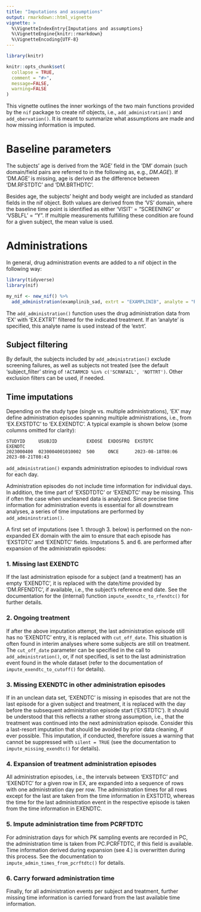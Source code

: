 ```yaml
---
title: "Imputations and assumptions"
output: rmarkdown::html_vignette
vignette: >
  %\VignetteIndexEntry{Imputations and assumptions}
  %\VignetteEngine{knitr::rmarkdown}
  %\VignetteEncoding{UTF-8}
---
```


```r
library(knitr)

knitr::opts_chunk$set(
  collapse = TRUE,
  comment = "#>",
  message=FALSE,
  warning=FALSE
)
```

This vignette outlines the inner workings of the two main functions provided by
the `nif` package to create nif objects, i.e., `add_administration()` and
`add_obervation()`. It is meant to summarize what assumptions are made and how
missing information is imputed.

# Baseline parameters

The subjects' age is derived from the 'AGE' field in the 'DM' domain (such
domain/field pairs are referred to in the following as, e.g., *DM.AGE*). If
'DM.AGE' is missing, age is derived as the difference between 'DM.RFSTDTC'
and 'DM.BRTHDTC'.

Besides age, the subjects' height and body weight are included as standard
fields in the nif object. Both values are derived from the 'VS' domain, where
the baseline time point is identified as either 'VISIT' = "SCREENING" or
'VSBLFL' = "Y". If multiple measurements fulfilling these condition are found
for a given subject, the mean value is used.

# Administrations

In general, drug administration events are added to a nif object in the
following way:

```r
library(tidyverse)
library(nif)

my_nif <- new_nif() %>% 
  add_administration(examplinib_sad, extrt = "EXAMPLINIB", analyte = "RS2023")
```

The `add_administration()` function uses the drug administration data from 'EX'
with 'EX.EXTRT' filtered for the indicated treatment. If an 'analyte' is
specified, this analyte name is used instead of the 'extrt'.

## Subject filtering

By default, the subjects included by `add_administration()` exclude screening
failures, as well as subjects not treated (see the default 'subject_filter'
string of `!ACTARMCD %in% c('SCRNFAIL', 'NOTTRT')`. Other exclusion filters
can be used, if needed.

## Time imputations

Depending on the study type (single vs. multiple administrations), 'EX' may
define administration episodes spanning multiple administrations, i.e., from
'EX.EXSTDTC' to 'EX.EXENDTC'. A typical example is shown below (some columns
omitted for clarity):

```
STUDYID     USUBJID           EXDOSE  EXDOSFRQ  EXSTDTC           EXENDTC
2023000400  0230004001010002  500     ONCE      2023-08-18T08:06  2023-08-21T08:43
```

`add_administration()` expands administration episodes to individual rows for
each day.

Administration episodes do not include time information for individual days. In
addition, the time part of 'EXSDTDTC' or 'EXENDTC' may be missing. This if often
the case when uncleaned data is analyzed. Since precise time information for 
administration events is essential for all downstream analyses, a series of time
imputations are performed by `add_admininstration()`.

A first set of imputations (see 1. through 3. below) is performed on the
non-expanded EX domain with the aim to ensure that each episode has 'EXSTDTC'
and 'EXENDTC' fields. Imputations 5. and 6. are performed after expansion of the
administratin episodes:

### 1. Missing last EXENDTC

If the last administration episode for a subject (and a treatment) has an empty
'EXENDTC', it is replaced with the date/time provided by 'DM.RFENDTC', if
available, i.e., the subject's reference end date. See the documentation for the
(internal) function `impute_exendtc_to_rfendtc()` for further details.

### 2. Ongoing treatment

If after the above imputation attempt, the last administration episode still has
no 'EXENDTC' entry, it is replaced with `cut_off_date`. This situation is
often found in interim analyses where some subjects are still on treatment.
The `cut_off_date` parameter can be specified in the call to
`add_administration()`, or, if not specified, is set to the last administration
event found in the whole dataset (refer to the documentation of
`impute_exendtc_to_cutoff()` for details).

### 3. Missing EXENDTC in other administration episodes

If in an unclean data set, 'EXENDTC' is missing in episodes that are not the
last episode for a given subject and treatment, it is replaced with the day
before the subsequent administration episode start ('EXSTDTC'). It should be
understood that this reflects a rather strong assumption, i.e., that the
treatment was continued into the next administration episode. Consider this a 
last-resort imputation that should be avoided by prior data cleaning, if ever
possible. This imputation, if conducted, therefore issues a warning that cannot
be suppressed with `silent = TRUE` (see the documentation to
`impute_missing_exendtc()` for details).

### 4. Expansion of treatment administration episodes

All administration episodes, i.e., the intervals between 'EXSTDTC' and 'EXENDTC'
for a given row in EX, are expanded into a sequence of rows with one
administration day per row. The administration times for all rows except for
the last are taken from the time information in EXSTDTD, whereas the time
for the last administration event in the respective episode is taken from the
time information in EXENDTC.

### 5. Impute administration time from PCRFTDTC

For administration days for which PK sampling events are recorded in PC, the
administration time is taken from PC.PCRFTDTC, if this field is available. Time
information derived during expansion (see 4.) is overwritten during this
process. See the documentation to `impute_admin_times_from_pcrftdtc()` for
details.

### 6. Carry forward administration time

Finally, for all administration events per subject and treatment, further
missing time information is carried forward from the last available time
information.


<!-- # Observations -->

<!-- ## Specimen -->

<!-- The observations included in the NIF file are the pharmacokinetic concentrations -->
<!-- included in the 'PC' domain. Depending on the design of the underlying clinical -->
<!-- study, there may be data from different specimen types, e.g., blood, plasma, -->
<!-- urine, feces. -->

<!-- The specimen type to be included in the NIF file can be explicitly provided to -->
<!-- `make_nif()`, e.g., `make_nif(sdtm.data, spec="PLASMA")`. If not provided, the -->
<!-- most likely is used, i.e., either "PLASMA" or "BLOOD". -->

<!-- ### Measurements not done -->

<!-- If the *permissible* field `PCSTAT` is used in the PC domain, providing -->
<!-- information on the status of the pharmacokinetic samples, data records with  -->
<!-- `PCSTAT=="NOT DONE"` are discarded. -->

<!-- ### Observation time -->

<!-- The actual absolute date and time for each observation is taken from the `PCDTC` -->
<!-- field. The nominal (planned) time is taken from the `PCELTM` (planned elapsed -->
<!-- time) field. This *permissible* variable has the format "PTxxH" where *xx* is -->
<!-- the time since the last administration. -->

<!-- ### Other fields required by NONMEM -->

<!-- For all observations, the compartment (`CMT`) is fixed to 2. Depending on the -->
<!-- further analysis, e.g., the structural model used in the nonlinear mixed-effects -->
<!-- modeling, the compartment may need to be changed, or different compartments for -->
<!-- the parent compound and metabolites may need to be defined. -->

<!-- The `DV` field in the NIF output is set to `PCSTRESN/1000`. This assumes that -->
<!-- the pharmacokinetic concentrations are given in ng/ml units. As per the NONMEM -->
<!-- conventions, `LNDV` is the natural log of `DV`. `MDV` (*missing dependent -->
<!-- variable*) is set to 1 for entries with missing `DV`. -->

<!-- For all observations, `EVID` is fixed to zero. -->

<!-- ### SEX recoding -->

<!-- As per the SDTM definitions, the subjects' sex is encoded in `SEX` as "M" or -->
<!-- "F". In the NIF output file, "M" is recoded to "0" and "F" to "1" to facilitate -->
<!-- downstream analysis. -->

<!-- ## Administrations -->

<!-- The administrations included in the NIF file come from the EX SDTM domain, but -->
<!-- only administration data from subjects who have corresponding observations are -->
<!-- included. -->

<!-- ### Date expansion -->

<!-- Depending on the study type (single vs. multiple administrations), the EX -->
<!-- domain may define administration intervals, i.e., from `EXSTDTC` to `EXENDTC`.  -->
<!-- A typical example is shown below (some columns omitted for clarity): -->

<!-- ``` -->
<!-- STUDYID     USUBJID           EXDOSE  EXDOSFRQ  EXSTDTC           EXENDTC -->
<!-- 2023000400  0230004001010002  500     ONCE      2023-08-18T08:06  2023-08-21T08:43 -->
<!-- ``` -->
<!-- During NIF generation, `make_nif()` expands the time range to individual -->
<!-- rows for each day. The respective administration time is assumed to be the  -->
<!-- administration time noted for the start date for the whole administration  -->
<!-- interval (i.e., 8:06 in the above example), except for the end date for which -->
<!-- the time specified for that date is taken (i.e., 8:43 in the above example). -->

<!-- ### Analyte mapping -->

<!-- To distinguish administrations and observations relating to multiple drugs,  -->
<!-- `make_nif()` introduces the field `ANALYTE` into the NIF output file. Its -->
<!-- values correspond to the values used in `PCTESTCD` in the PC domain. The SDTM -->
<!-- variable in the EX domain that defines the administered drug is `EXTRT`, and in -->
<!-- many cases, its values do not correspond to the values defined in `PCTESTCD` for -->
<!-- the respective parent compound analytes. In order to associate administrations -->
<!-- to the parent plasma concentrations, mapping information must be provided on  -->
<!-- the level of the `sdtm` object (see `?add_mapping()` for additional -->
<!-- information). -->

<!-- ## Data cut-off and date and time imputations -->

<!-- During the creation of the NIF file, a global cut-off date is defined that -->
<!-- reflects the last observation across all subjects in the PC domain. -->

<!-- In ongoing studies, the treatment end date for some records may not be  -->
<!-- defined, e.g., `EXENDTC` is empty in the respective record in the `EX` domain. -->
<!-- This is often the case when the treatment is still ongoing at the time of the -->
<!-- data cut-off. In these records, `EXENDTC` is set to the cut-off date. -->

<!-- ### Missing treatment start time -->

<!-- Specifically for administrations that are followed by observations on the same -->
<!-- day, the administration time point is critical information to calculate precise -->
<!-- post-dose time points. If time information is not included in EX for such days -->
<!-- (see the example below), `make_nif()` cross references with the `PCRFDTC` -->
<!-- variable in PC, i.e., the reference time recorded the observations on this day. -->

<!-- ``` -->
<!-- STUDYID     USUBJID           EXDOSE  EXDOSFRQ  EXSTDTC     EXENDTC -->
<!-- 2023000400  0230004001010002  500     ONCE      2023-08-18  2023-08-21T08:43 -->
<!-- ``` -->

<!-- That time is then also carried forward to the following administrations in the -->
<!-- whole administration interval. -->

<!-- ### Missing treatment end time -->

<!-- In some cases, no end time is included in `EXENDTC`, see the example below. In  -->
<!-- these cases, `make_nif()` assumes the end time to be the same for `EXSTDTC` and -->
<!-- `EXENDTC`. -->

<!-- ``` -->
<!-- STUDYID     USUBJID           EXDOSE  EXDOSFRQ  EXSTDTC           EXENDTC -->
<!-- 2023000400  0230004001010002  500     ONCE      2023-08-18T08:06  2023-08-21 -->
<!-- ``` -->

<!-- ## TIME -->

<!-- As per the NONMEM requirements, the `TIME` variable in the NIF file gives the -->
<!-- elapsed time in hours since the individual first recorded event, most often the -->
<!-- first pre-dose observation or the first administration. -->





